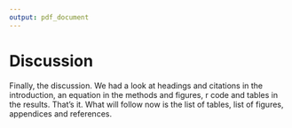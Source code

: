 ---
output: pdf_document
---

# Discussion

Finally, the discussion. We had a look at headings and citations in the introduction, an equation in the methods and figures, r code and tables in the results. That's it. What will follow now is the list of tables, list of figures, appendices and references.

